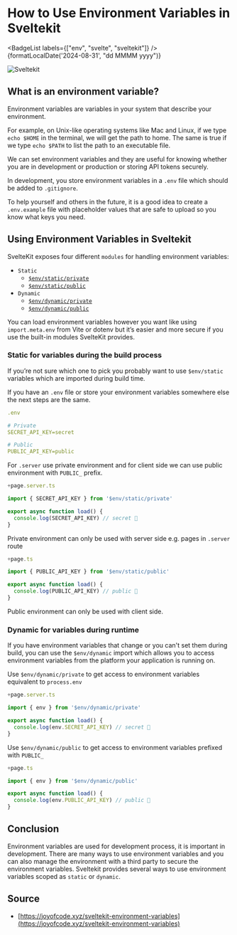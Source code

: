 
# How to Use Environment Variables in Sveltekit
<BadgeList labels={["env", "svelte", "sveltekit"]} />
<span className="text-sm lg:text-base text-neutral-600 dark:text-neutral-400">{formatLocalDate('2024-08-31', "dd MMMM yyyy")}</span>

![Sveltekit](/static/blog/sveltekit/svelte.webp)

## What is an environment variable?

Environment variables are variables in your system that describe your environment.

For example, on Unix-like operating systems like Mac and Linux, if we type `echo $HOME` in the terminal, we will get the path to home. The same is true if we type `echo $PATH` to list the path to an executable file.

We can set environment variables and they are useful for knowing whether you are in development or production or storing API tokens securely.

In development, you store environment variables in a `.env` file which should be added to `.gitignore`.

To help yourself and others in the future, it is a good idea to create a `.env.example` file with placeholder values ​​that are safe to upload so you know what keys you need.

## Using Environment Variables in Sveltekit

SvelteKit exposes four different `modules` for handling environment variables:

- `Static`
  - [`$env/static/private`](https://kit.svelte.dev/docs/modules)
  - [`$env/static/public`](https://kit.svelte.dev/docs/modules)
- `Dynamic`
  - [`$env/dynamic/private`](https://kit.svelte.dev/docs/modules)
  - [`$env/dynamic/public`](https://kit.svelte.dev/docs/modules)

You can load environment variables however you want like using `import.meta.env` from Vite or dotenv but it’s easier and more secure if you use the built-in modules SvelteKit provides.

### Static for variables during the build process

If you’re not sure which one to pick you probably want to use `$env/static` variables which are imported during build time.

If you have an `.env` file or store your environment variables somewhere else the next steps are the same.

```yaml
.env

# Private
SECRET_API_KEY=secret

# Public
PUBLIC_API_KEY=public
```

For `.server` use private environment and for client side we can use public environment with `PUBLIC_` prefix.

```ts
+page.server.ts

import { SECRET_API_KEY } from '$env/static/private'

export async function load() {
  console.log(SECRET_API_KEY) // secret 🤫
}
```

Private environment can only be used with server side e.g. pages in `.server` route

```ts
+page.ts

import { PUBLIC_API_KEY } from '$env/static/public'

export async function load() {
  console.log(PUBLIC_API_KEY) // public 📣
}
```

Public environment can only be used with client side.

### Dynamic for variables during runtime

If you have environment variables that change or you can't set them during build, you can use the `$env/dynamic` import which allows you to access environment variables from the platform your application is running on.

Use `$env/dynamic/private` to get access to environment variables equivalent to `process.env`

```ts
+page.server.ts

import { env } from '$env/dynamic/private'

export async function load() {
  console.log(env.SECRET_API_KEY) // secret 🤫
}
```

Use `$env/dynamic/public` to get access to environment variables prefixed with `PUBLIC_`

```ts
+page.ts

import { env } from '$env/dynamic/public'

export async function load() {
  console.log(env.PUBLIC_API_KEY) // public 📣
}
```

## Conclusion

Environment variables are used for development process, it is important in development. There are many ways to use environment variables and you can also manage the environment with a third party to secure the environment variables.
Sveltekit provides several ways to use environment variables scoped as `static` or `dynamic`.

## Source

- [https://joyofcode.xyz/sveltekit-environment-variables](https://joyofcode.xyz/sveltekit-environment-variables)

